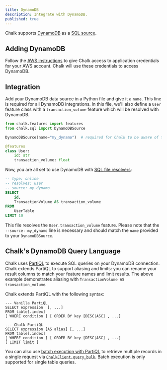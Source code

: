 ```yaml
---
title: DynamoDB
description: Integrate with DynamoDB.
published: true
---
```


Chalk supports [DynamoDB](https://aws.amazon.com/dynamodb/) as a [SQL source](/docs/sql).

## Adding DynamoDB

Follow the [AWS instructions](/docs/aws) to give Chalk access to application credentials for your AWS account. Chalk
will use these credentials to access DynamoDB.

## Integration

Add your DynamoDB data source in a Python file and give it a `name`. This line is required for all DynamoDB
integrations. In this file, we'll also define a `User` feature class with a `transaction_volume` feature which will be
resolved with DynamoDB.

```python
from chalk.features import features
from chalk.sql import DynamoDBSource

DynamoDBSource(name="my_dynamo")  # required for Chalk to be aware of this source

@features
class User:
    id: str
    transaction_volume: float
```

Now, you are all set to use DynamoDB with [SQL file resolvers](/docs/sql#sql-file-resolvers):

```sql
-- type: online
-- resolves: user
-- source: my_dynamo
SELECT
    id,
    TransactionVolume AS transaction_volume
FROM
    UserTable
LIMIT 10
```

This file resolves the `User.transaction_volume` feature. Please note that the `--source: my_dynamo` line is necessary
and should match the `name` provided to your `DynamoDBSource`.

## Chalk's DynamoDB Query Language

Chalk uses [PartiQL](https://partiql.org/) to execute SQL queries on your DynamoDB connection. Chalk extends PartiQL to
support aliasing and limits: you can rename your result columns to match your feature names
and limit results. The above example demonstrates aliasing with `TransactionVolume AS transaction_volume`.

Chalk extends PartiQL with the following syntax:

```
--- Vanilla PartiQL
SELECT expression  [, ...]
FROM table[.index]
[ WHERE condition ] [ ORDER BY key [DESC|ASC] , ...]

--- Chalk PartiQL
SELECT expression [AS alias] [, ...]
FROM table[.index]
[ WHERE condition ] [ ORDER BY key [DESC|ASC] , ...]
[ LIMIT limit ]
```

You can also use [batch execution with
PartiQL](https://docs.aws.amazon.com/amazondynamodb/latest/developerguide/ql-reference.multiplestatements.batching.html)
to retrieve multiple records in a single request via [`ChalkClient.query_bulk`](/api-docs#ChalkClient.query_bulk). Batch
execution is only supported for single table queries.
